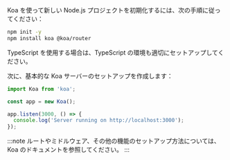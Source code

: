Koa を使って新しい Node.js プロジェクトを初期化するには、次の手順に従ってください：

```bash
npm init -y
npm install koa @koa/router
```

TypeScript を使用する場合は、TypeScript の環境も適切にセットアップしてください。

次に、基本的な Koa サーバーのセットアップを作成します：

```ts title="app.ts"
import Koa from 'koa';

const app = new Koa();

app.listen(3000, () => {
  console.log('Server running on http://localhost:3000');
});
```

:::note
ルートやミドルウェア、その他の機能のセットアップ方法については、Koa のドキュメントを参照してください。
:::

